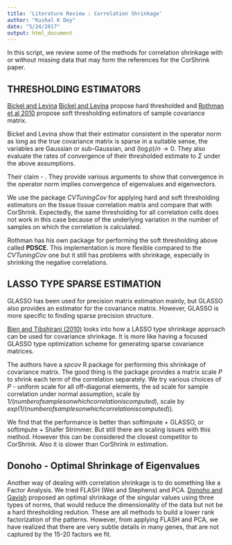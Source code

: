 ```yaml
---
title: 'Literature Review : Correlation Shrinkage'
author: "Kushal K Dey"
date: "5/24/2017"
output: html_document
---
```


In this script, we review some of the methods for correlation shrinkage with or 
without missing data that may form the references for the CorShrink paper.


## THRESHOLDING ESTIMATORS

[Bickel and Levina](https://projecteuclid.org/euclid.aos/1231165180) [Bickel and Levina](https://projecteuclid.org/euclid.aos/1201877299) propose hard thresholded and [Rothman et al 2010](https://academic.oup.com/biomet/article/97/3/539/243532/A-new-approach-to-Cholesky-based-covariance) propose soft thresholding estimators of sample covariance matrix. 

Bickel and Levina show that their estimator consistent in the operator norm as long as the true covariance matrix is sparse in a suitable sense, the variables are Gaussian or sub-Gaussian, and $(\log p)/n \rightarrow 0$. They also evaluate the rates of convergence of their thresholded estimate to $\Sigma$ under the above assumptions.

Their claim - \textit{Usual shrinkage estimators shrink the overdispersed sample covariance eigenvalues, but they do not change the eigenvectors, which are also inconsistent and do not result in sparse estimators}. They provide various arguments to show that convergence in the operator norm implies convergence of eigenvalues and eigenvectors.

We use the package *CVTuningCov* for applying hard and soft thresholding estimators
on the tissue tissue correlation matrix and compare that with CorShrink. Expectedly, the same thresholding for all correlation cells does not work in this case because of the underlying variation in the number of samples on which the correlation is calculated. 


Rothman has his own package for performing the soft thresholding above 
called  **PDSCE**. This implementation is more flexible compared to the *CVTuningCov* one but it still has problems with shrinkage, especially in shrinking the negative correlations.

## LASSO TYPE SPARSE ESTIMATION

GLASSO has been used for precision matrix estimation mainly, but GLASSO also provides
an estimator for the covariance matrix. However, GLASSO is more specific to finding
sparse precision structure.

[Bien and Tibshirani (2010)](http://faculty.bscb.cornell.edu/~bien/papers/biometrika2011spcov.pdf) looks into how a LASSO type shrinkage approach can be used for covariance shrinkage. It is more like having a focused GLASSO type optimization scheme for generating sparse covariance matrices.

The authors have a *spcov* R package for performing this shrinkage of 
covariance matrix. The good thing is the package provides a matrix scale $P$ to shrink each term of the correlation separately. We try various choices of $P$ - uniform scale for all off-diagonal elements, the sd scale for sample correlation under normal
assumption, scale by $1/(number of samples on which correlation is computed)$,
scale by $exp(1/(number of samples on which correlation is computed))$.

We find that the performance is better than softimpute + GLASSO, or 
softimpute + Shafer Strimmer. But still there are scaling issues with this method.
However this can be considered the closest competitor to CorShrink. Also it is slower than CorShrink in estimation.

## Donoho - Optimal Shrinkage of Eigenvalues

Another way of dealing with correlation shrinkage is to do something like a Factor Analysis. We tried FLASH (Wei and Stephens) and PCA. [Donoho and Gavish](https://arxiv.org/abs/1405.7511) proposed an optimal shrinkage of the singular values using three types of norms, that would reduce the dimensionality of the data but not be a hard thresholding redution. These are all methods to build a lower rank factorization of the patterns. However, from applying FLASH and PCA, we have realized that there are very subtle details in many genes, that are not captured by the 15-20 factors we fit. 









